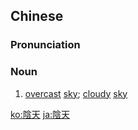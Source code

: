 {{also|阴天}}
==Chinese==
{{zh-forms|s=阴天}}

===Pronunciation===
{{zh-pron
|m=yīntiān
|c=jam1 tin1
|mn=im-thiⁿ
|cat=n
}}

===Noun===
{{zh-noun}}

# {{lb|zh|Intermediate Mandarin}} [[overcast]] [[sky]]; [[cloudy]] [[sky]]

[[ko:陰天]]
[[ja:陰天]]